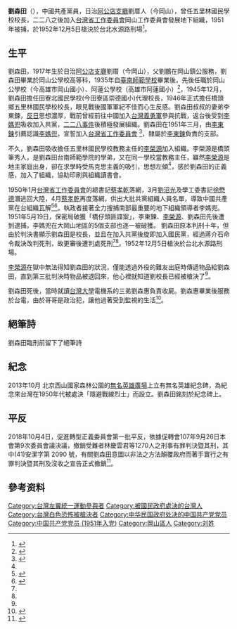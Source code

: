 {{Infobox_officeholder
| name = 劉森田
| image name =
| width = 
| Sex = 男
| Native place = [[台灣|台灣]][[阿公店支廳|阿公店支廳]]劉厝
| date of birth =  1917年10月30日
| date of death =  1952年12月5日<br>{{ROC}}[[台北|台北]]水源路刑場
| place of birth = {{EOJ}}[[阿公店支廳|阿公店支廳]]劉厝
| nationality = {{EOJ}}<br/>{{ROC}}
| party = {{CPC}}<br/>{{KMT}}
| educate =
{{EOJ}}
* 岡山公學校高等科 1930年- 1932年
* [[國立臺南大學|臺南師範學校]] 1932年-1935年
| past = 
* 岡山公學校教師 1935年- 1940年
* 阿蓮公學校教師 1940年- 1945年
{{ROC}}
* 田寮北國民學校 代理校長 1945年12月 – 1946年9月
* 五里林國民學校 校長<ref name=”A”>{{cite report|title=《李榮源前輩口述歷史訪談》|location=台灣|publisher=國家人權博物館 |author=李榮源口述 李中訪談|date=2014-09-19 }}</ref> 1946年9月- 1951年5月
*{{CPC}}[[中國共產黨台灣省工作委員會|台灣省工作委員會]]岡山工委會1947年- 1952年
*{{KMT}} 1951年3月
}}

'''劉森田'''（{{bd|1917年|10月30日|1952年|12月5日}}），中國共產黨員，日治[[阿公店支廳|阿公店支廳]]劉厝人（今岡山），曾任五里林國民學校校長，二二八之後加入[[中國共產黨台灣省工作委員會|台灣省工作委員會]]岡山工作委員會發展地下組織，1951年被捕，於1952年12月5日槍決於台北水源路刑場<ref name=”L”>{{cite web|url=https://aa.archives.gov.tw/ELK/SearchDetailed?FullPath=B3750347701/0041/3132247/247/1/001|title=李武昌等叛亂案|author=國防部軍法局|publisher=國家檔案管理局|date=1952-10-22}}</ref>。

==生平==
劉森田，1917年生於日治[[阿公店支廳|阿公店支廳]]劉厝（今岡山），父劉鵬在岡山鎮公服務，劉森田畢業於岡山公學校高等科，1935年自[[國立臺南大學|臺南師範學校]]畢業後，先後任職於岡山公學校（今高雄市岡山國小）、阿蓮公學校（高雄市阿蓮國小）<ref>{{cite web|url= http://who.ith.sinica.edu.tw/s2s.action?v=1940;%E8%87%BA%E7%81%A3%E7%B8%BD%E7%9D%A3%E5%BA%9C;%E9%AB%98%E9%9B%84%E5%B7%9E;%E9%98%BF%E8%93%AE%E5%85%AC%E5%AD%B8%E6%A0%A1
|title=高雄州阿蓮公學校|author=台灣總督府職員錄|publisher=中央研究院台灣史研究所 }}</ref>，1945年12月，劉森田擔任田寮北國民學校(今田寮區崇德國小)代理校長，1946年正式擔任橋頭鄉五里林國民學校校長，眼見戰後國軍軍紀不佳而心生反感。劉森田叔叔的妻弟李東鍊，[[反日|反日]]思想濃厚，戰前曾經前往中國加入[[台灣義勇軍|台灣義勇軍]]參與抗戰，返台後受到[[李媽兜|李媽兜]]吸收加入共黨，[[二二八事件|二二八事件]]後積極發展組織。劉森田在1951年三月，由[[李東鍊|李東鍊]]引薦認識[[李媽兜|李媽兜]]，宣誓加入[[中國共產黨台灣省工作委員會|台灣省工作委員會]] <ref name=”A”>{{cite report|title=《李榮源前輩口述歷史訪談》|location=台灣|publisher=國家人權博物館 |author=李榮源口述 李中訪談|date=2014-09-19 }}</ref>，隸屬於[[李東鍊|李東鍊]]負責的支部。

不久，劉森田吸收擔任五里林國民學校教務主任的[[李榮源|李榮源]]加入組織。李榮源是橋頭筆秀人，是劉森田台南師範學院的學弟，又在同一學校當教務主任，雖然[[李榮源|李榮源]]是地主家庭出身，卻在求學時受馬克思主義的吸引，思想左傾<ref name=”A”/>，感於劉森田的正義感，加入了組織，協助印刷與組織讀書會。

1950年1月[[中國共產黨台灣省工作委員會|台灣省工作委員會]]的總書記[[蔡孝乾|蔡孝乾]]落網，3月[[劉沼光|劉沼光]]及學工委書記[[徐懋德|徐懋德]]潛逃回大陸，4月[[蔡孝乾|蔡孝乾]]再度落網，供出大批共黨組織人員名單，導致中國共產黨在台組織瓦解<ref>{{cite web|url=https://aa.archives.gov.tw/archivesData.aspx?SystemID=0003979244|title=蔡孝乾、陳澤民、洪幼樵、張志忠、許敏蘭等履歷書|publisher=國家檔案管理局|author=國防部軍事情報局|date=1950|access-date=2018-07-04|archive-url=https://web.archive.org/web/20180630105232/https://aa.archives.gov.tw/archivesData.aspx?SystemID=0003979244|archive-date=2018-06-30|dead-url=yes}}</ref><ref>{{cite book|author=谷正文口述 許俊榮 黃志明 公小穎整理 |title=《白色恐怖祕密檔案》中共臺灣省工委覆滅記—蔡孝乾、吳石系列潛匪案偵破始末|location=台灣|publisher=獨家|origyear=1995|date=1995-09-25| isbn= 9789579488242|}}</ref>。執政者接著全力搜捕南部最重要的地下組織領導者李媽兜。1951年5月19日，保密局破獲「橋仔頭匪諜案」，李東鍊、[[李榮源|李榮源]]、劉森田先後遭到逮捕，李媽兜在大岡山地區的5個支部也逐一被破獲。
劉森田原本判刑十年，但由於判決書顯示劉森田是校長，並且在加入共黨後旋即加入國民黨，經過蔣介石命令裁決改判死刑，故更審後遭判處死刑<ref name=”L”/><ref name=”A”/>。1952年12月5日槍決於台北水源路刑場。

[[李榮源|李榮源]]在獄中無法得知劉森田的狀況，僅能透過外役的難友出庭時傳遞物品給劉森田，直到第三批判決時物品被退回來，他心裡就知道劉校長已經被槍決了<ref name=”A”/>。

劉森田死後，當時就讀[[台灣大學|台灣大學]]電機系的三弟劉森惠負責收屍。劉森惠畢業後服務於台電，由於哥哥是政治犯，讓他過著受到監視的生活<ref>{{Cite journal|title=大岡山白色恐怖受難者列傳： 劉厝劉森田、筆秀李榮源、彌陀李東鍊|author=劉天賦|url=http://gangshancity.blogspot.com/2018/01/blog-post_41.html|journal=阿公店溪社區雜誌|issue=24|doi=|others=|year=2018|volume=|page=|pmid=|access-date=2020-09-21|archive-date=2018-01-28|archive-url=https://web.archive.org/web/20180128115344/http://gangshancity.blogspot.com/2018/01/blog-post_41.html|dead-url=no}}</ref>。

==絕筆詩==
劉森田臨刑前留下了絕筆詩

{{Quote box| align = center | quoted = true | bgcolor = #FFFFF0  | quote =
<div style="text-align: left;"> 劉森田絕筆詩<br> 天気は曇つているガ   （雖是黑陰天）<br>心は光つている        （我的心卻是很光明）<br>ガヤガヤと同志の声    （同志們的喊叫聲）<br>僕は先に行く          （我先走了）<br>皆んな御大事に        （請大家保重！） </div>
|source = --劉森田絕筆 1952
 }}

==紀念==
2013年10月 北京西山國家森林公園的[[無名英雄廣場|無名英雄廣場]]上立有無名英雄紀念碑，為紀念來台灣在1950年代被處決「隱避戰線烈士」而設立。劉森田銘刻於紀念碑上。

==平反==
2018年10月4日，促進轉型正義委員會第一批平反，依據促轉會107年9月26日本會第9次委員會議決議，撤銷受難者林慶雲君等1270人之刑事有罪判決暨其刑，其中(41)安潔字第 2090 號，有關劉森田意圖以非法之方法顛覆政府而著手實行之有罪判決暨其刑及沒收之宣告正式撤銷<ref>{{cite news|title=促進轉型正義委員會撤銷有罪判決公告|url=https://www.tjc.gov.tw/statistics/2|agency=[[中華民國促進轉型正義委員會|中華民國促進轉型正義委員會]]|date=2018-10-23|accessdate=2020-09-20|archive-date=2021-10-26|archive-url=https://web.archive.org/web/20211026171435/https://www.tjc.gov.tw/statistics/2|dead-url=no}}</ref>。

==參考资料==
{{reflist}}

[[Category:台灣左翼統一運動參與者|Category:台灣左翼統一運動參與者]]
[[Category:被國民政府處決的台灣人|Category:被國民政府處決的台灣人]]
[[Category:台灣白色恐怖被槍決者|Category:台灣白色恐怖被槍決者]]
[[Category:中华民国政府处决的中国共产党党员|Category:中华民国政府处决的中国共产党党员]]
[[Category:中国共产党党员_(1951年入党)|Category:中国共产党党员 (1951年入党)]]
[[Category:岡山區人|Category:岡山區人]]
[[Category:刘姓|Category:刘姓]]